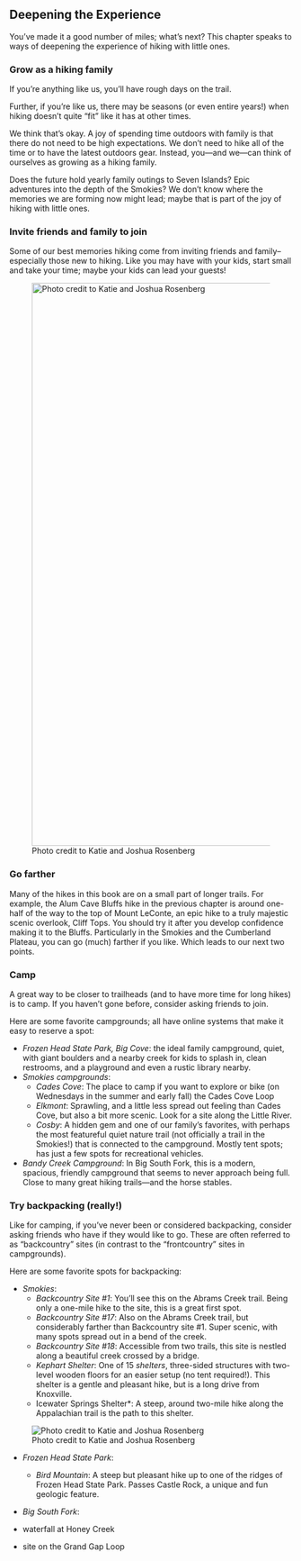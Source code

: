 ## Deepening the Experience

You've made it a good number of miles; what's next? This chapter speaks to ways of deepening the experience of hiking with little ones.

### Grow as a hiking family

If you're anything like us, you'll have rough days on the trail. 

Further, if you're like us, there may be seasons (or even entire years!) when hiking doesn't quite "fit" like it has at other times.

We think that's okay. A joy of spending time outdoors with family is that there do not need to be high expectations. 
We don't need to hike all of the time or to have the latest outdoors gear. Instead, you---and we---can think of ourselves as growing as a hiking family. 

Does the future hold yearly family outings to Seven Islands? Epic adventures into the depth of the Smokies? We don't know where the memories we are forming now might lead; maybe that is part of the joy of hiking with little ones.

### Invite friends and family to join

Some of our best memories hiking come from inviting friends and family–especially those new to hiking. Like you may have with your kids, start small and take your time; maybe your kids can lead your guests!

![Photo credit to Katie and Joshua Rosenberg](img/kids-leconte.jpeg){width="1000"}

### Go farther

Many of the hikes in this book are on a small part of longer trails. For example, the Alum Cave Bluffs hike in the previous chapter is around one-half of the way to the top of Mount LeConte, an epic hike to a truly majestic scenic overlook, Cliff Tops. You should try it after you develop confidence making it to the Bluffs. Particularly in the Smokies and the Cumberland Plateau, you can go (much) farther if you like. Which leads to our next two points.

### Camp

A great way to be closer to trailheads (and to have more time for long hikes) is to camp. If you haven't gone before, consider asking friends to join. 

Here are some favorite campgrounds; all have online systems that make it easy to reserve a spot:

-   *Frozen Head State Park, Big Cove*: the ideal family campground, quiet, with giant boulders and a nearby creek for kids to splash in, clean restrooms, and a playground and even a rustic library nearby.
-   *Smokies campgrounds*:
    -   *Cades Cove*: The place to camp if you want to explore or bike (on Wednesdays in the summer and early fall) the Cades Cove Loop
    -   *Elkmont*: Sprawling, and a little less spread out feeling than Cades Cove, but also a bit more scenic. Look for a site along the Little River.
    -   *Cosby*: A hidden gem and one of our family's favorites, with perhaps the most featureful quiet nature trail (not officially a trail in the Smokies!) that is connected to the campground. Mostly tent spots; has just a few spots for recreational vehicles.
-   *Bandy Creek Campground*: In Big South Fork, this is a modern, spacious, friendly campground that seems to never approach being full. Close to many great hiking trails---and the horse stables.

### Try backpacking (really!)

Like for camping, if you've never been or considered backpacking, consider asking friends who have if they would like to go. These are often referred to as "backcountry" sites (in contrast to the "frontcountry" sites in campgrounds). 

Here are some favorite spots for backpacking:

- *Smokies*:
	-   *Backcountry Site #1*: You'll see this on the Abrams Creek trail. Being only a one-mile hike to the site, this is a great first spot. 
	-   *Backcountry Site #17*: Also on the Abrams Creek trail, but considerably farther than Backcountry site #1. Super scenic, with many spots spread out in a bend of the creek.
	-   *Backcountry Site #18*: Accessible from two trails, this site is nestled along a beautiful creek crossed by a bridge.
	-   *Kephart Shelter*: One of 15 *shelters*, three-sided structures with two-level wooden floors for an easier setup (no tent required!). This shelter is a gentle and pleasant hike, but is a long drive from Knoxville.
	-   Icewater Springs Shelter*: A steep, around two-mile hike along the Appalachian trail is the path to this shelter.

![Photo credit to Katie and Joshua Rosenberg](img/leconte-summit.jpeg)

- *Frozen Head State Park*:
	- *Bird Mountain*: A steep but pleasant hike up to one of the ridges of Frozen Head State Park. Passes Castle Rock, a unique and fun geologic feature.

- *Big South Fork*:

-   waterfall at Honey Creek
-   site on the Grand Gap Loop
